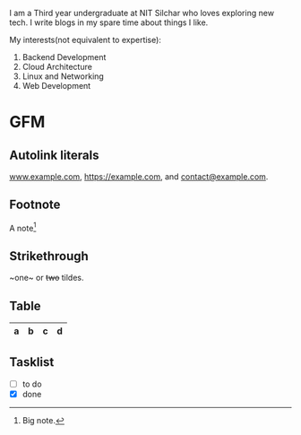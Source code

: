 I am a Third year undergraduate at NIT Silchar who loves exploring new tech.
I write blogs in my spare time about things I like.

My interests(not equivalent to expertise):

1. Backend Development
2. Cloud Architecture
3. Linux and Networking
4. Web Development


# GFM

## Autolink literals

www.example.com, https://example.com, and contact@example.com.

## Footnote

A note[^1]

[^1]: Big note.

## Strikethrough

~one~ or ~~two~~ tildes.

## Table

| a | b  |  c |  d  |
| - | :- | -: | :-: |

## Tasklist

* [ ] to do
* [x] done
